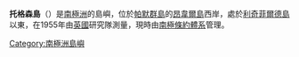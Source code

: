 {{Coord|64|46|S|64|5|W|display=title}}

'''托格森島'''（{{lang-en|Torgersen Island}}）是[[南極洲|南極洲]]的島嶼，位於[[帕默群島|帕默群島]]的[[昂韋爾島|昂韋爾島]]西岸，處於[[利奇菲爾德島|利奇菲爾德島]]以東，在1955年由[[英國|英國]]研究隊測量，現時由[[南極條約體系|南極條約體系]]管理。

{{Antarctica-geo-stub}}
[[Category:南極洲島嶼|Category:南極洲島嶼]]